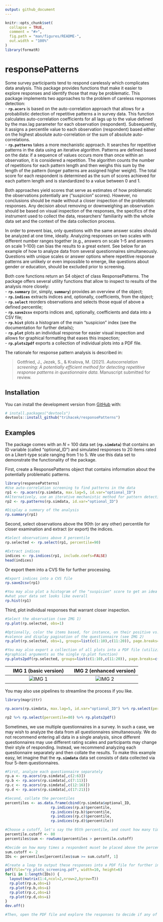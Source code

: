 ```yaml
---
output: github_document
---
```


<!-- README.md is generated from README.Rmd. Please edit that file -->

```r
knitr::opts_chunk$set(
  collapse = TRUE,
  comment = "#>",
  fig.path = "man/figures/README-",
  out.width = "100%"
)
library(formatR)
```

# responsePatterns

<!-- badges: start -->
<!-- badges: end -->

Some survey participants tend to respond carelessly which complicates data analysis. This package provides functions that make it easier to explore responses and identify those that may be problematic. This package implements two approaches to the problem of careless responses detection:  
 - **`rp.acors`** is based on the auto-correlation approach that allows for a probabilistic detection of repetitive patterns a in survey data. This function calculates auto-correlation coefficients for all lags up to the value defined by the max.lag parameter for each observation (respondent). Subsequently, it assigns a percentile value to each observation (respondent) based either on the highest absolute auto-correlation or the sum of absolute auto-correlations.  
 - **`rp.patterns`** takes a more mechanistic approach. It searches for repetitive patterns in the data using an iterative algorithm. Patterns are defined based on the data: if a sequence of values occurs more than once within an observation, it is considered a repetition. The algorithm counts the number of repetitions for each pattern length and then weighs this sum by the length of the pattern (longer patterns are assigned higher weight). The total score for each respondent is determined as the sum of scores achieved for each pattern length and is standardized to a value between 0 and 1.

Both approaches yield scores that serve as estimates of how problematic the observations potentially are ("suspicion" scores). However, no conclusions should be made without a closer inspection of the problematic responses. Any decision about removing or downweighing an observation should be based on visual inspection of the responses, the specifics of the instrument used to collect the data, researchers' familiarity with the whole data set and the context of the data collection process.

In order to prevent bias, only questions with the same answer scales should be analyzed at one time, ideally. Analyzing responses on two scales with different number ranges together (e.g., answers on scale 1–5 and answers on scale 1–100) can bias the results to a great extent. See below for an example of how to analyze data from several questionnaires simultaneously. Questions with unique scales or answer options where repetitive response patterns are unlikely or even impossible to emerge, like questions about gender or education, should be excluded prior to screening.

Both core functions return an S4 object of class ResponsePatterns. The package offers several utility functions that allow to inspect to results of the analysis more closely:  
- **`rp.summary`** (or, simply, **`summary`**) provides an overview of the object;  
- **`rp.indices`** extracts indices and, optionally, coefficients, from the object;  
- **`rp.select`** reorders observations and selects those equal of above a defined percentile;  
- **`rp.save2csv`** exports indices and, optionally, coefficients and data into a CSV file;  
- **`rp.hist`** plots a histogram of the main "suspicion" index (see the documentation for further details);  
- **`rp.plot`** plots an individual response for easier visual inspection and allows for graphical formatting that eases this inspection;  
- **`rp.plots2pdf`** exports a collection of individual plots into a PDF file.

The rationale for response pattern analysis is described in:  

> Gottfried, J., Jezek, S., & Kralova, M. (2021). *Autocorrelation screening: A potentially efficient method for detecting repetitive response patterns in questionnaire data.* Manuscript submitted for review.  


## Installation
<!--
You can install the released version of responsePatterns from [CRAN](https://CRAN.R-project.org) with:

``` r
install.packages("responsePatterns")
```

And the development version from [GitHub](https://github.com/) with:
-->
You can install the development version from [GitHub](https://github.com/) with:

``` r
# install.packages("devtools")
devtools::install_github("trihacek/responsePatterns")
```

## Examples

The package comes with an *N* = 100 data set (**`rp.simdata`**) that contains an ID variable (called "optional_ID") and simulated responses to 20 items rated on a Likert-type scale ranging from 1 to 5. We use this data set to demonstrate the functionality of the package.

First, create a ResponsePatterns object that contains information about the potentially problematic patterns.

```r
library(responsePatterns)
#Use auto-correlation screening to find patterns in the data
rp1 <- rp.acors(rp.simdata, max.lag=5, id.var="optional_ID")
#Alternatively, use an iterative mechanistic method for pattern detection
rp2 <- rp.patterns(rp.simdata, id.var="optional_ID")

#Display a summary of the analysis
rp.summary(rp1)

```

Second, select observations above the 90th (or any other) percentile for closer examination and extract (or export) the indices.

```r
#Select observations above X percentile
rp.selected <- rp.select(rp1, percentile=90)

#Extract indices
indices <- rp.indices(rp1, include.coefs=FALSE)
head(indices)
```

Or export them into a CVS file for further processing.

```r

#Export indices into a CVS file
rp.save2csv(rp1) 

#You may also plot a histogram of the "suspicion" score to get an idea of 
#what your data set looks like overall
rp.hist(rp1)

```

Third, plot individual responses that warrant closer inspection.
```r
#Select the observation (see IMG 1)
rp.plot(rp.selected, obs=1)

#Optionally, color the items based, for instance, on their positive vs. negative 
#valence and display pagination of the questionnaire (see IMG 2)
rp.plot(rp.selected, obs=1, groups=list(c(1:10),c(11:20)), page.breaks=c(5,10,15))

#You may also export a collection of all plots into a PDF file (utilizing the same 
#graphical arguments as the single rp.plot function)
rp.plots2pdf(rp.selected, groups=list(c(1:10),c(11:20)), page.breaks=c(5,10,15))

```
IMG 1 (basic version)      |  IMG 2 (enhanced version)
:-------------------------:|:-------------------------:
![IMG 1](man/figures/Rplot_01.png)  |  ![IMG 2](man/figures/Rplot_02.png)

You may also use pipelines to streamline the process if you like.
```r
library(magrittr)

rp.acors(rp.simdata, max.lag=5, id.var="optional_ID") %>% rp.select(percentile=90) %>% rp.indices()

rp2 %>% rp.select(percentile=80) %>% rp.plots2pdf()

```

Sometimes, we use multiple questionnaires in a survey. In such a case, we may wish to analyze the data from all questionnaires simultaneously. We do not recommend entering all data in a single analysis, since different questionnaires may use different rating scales and participants may change their style of responding. Instead, we recommend analyzing each questionnaire separately and then collate the results. To make this example easy, let imagine that the **`rp.simdata`** data set consists of data collected via four 5-item questionnaires.
```r
#First, analyze each questionnaire separately
rp.a <- rp.acors(rp.simdata[,c(2:6)])
rp.b <- rp.acors(rp.simdata[,c(7:11)])
rp.c <- rp.acors(rp.simdata[,c(12:16)])
rp.d <- rp.acors(rp.simdata[,c(17:21)])

#Second, collate the percentiles
percentiles <- as.data.frame(cbind(rp.simdata$optional_ID,
                     rp.indices(rp.a)$percentile,
                     rp.indices(rp.b)$percentile,
                     rp.indices(rp.c)$percentile,
                     rp.indices(rp.d)$percentile))

#Choose a cutoff, let's say the 95th percentile, and count how many times each person exceededs this cutoff (here, we chose the 80th percentile for demonstration reasons, because the 95th percentile would not yield any suspicious responses)
percentile.cutoff <- 80
percentiles$sum <- rowSums(percentiles > percentile.cutoff)

#Decide on how many times a respondent muset be placed above the percentile cutoff score should be considered problematic. Then, select potentially problematic responses
sum.cutoff <- 2
IDs <- percentiles[percentiles$sum >= sum.cutoff, 1]

#Create a loop to output these responses into a PDF file for further inspection.
pdf(file="rp_plots_screening.pdf", width=10, height=6)
for(i in 1:length(IDs)) {
  layout(matrix(1:4,ncol=2,nrow=2,byrow=T))
  rp.plot(rp.a,obs=i)
  rp.plot(rp.b,obs=i)
  rp.plot(rp.c,obs=i)
  rp.plot(rp.d,obs=i)
}
dev.off()

#Then, open the PDF file and explore the responses to decide if any of them should be removed from further analysis.

```

